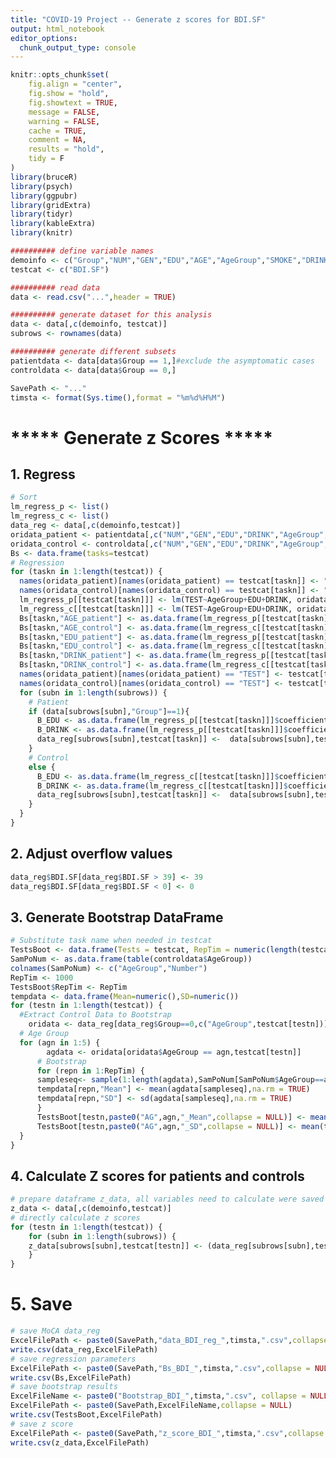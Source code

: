 ```yaml
---
title: "COVID-19 Project -- Generate z scores for BDI.SF"
output: html_notebook
editor_options: 
  chunk_output_type: console
---
```



```r
knitr::opts_chunk$set(
	fig.align = "center",
	fig.show = "hold",
	fig.showtext = TRUE,
	message = FALSE,
	warning = FALSE,
	cache = TRUE,
	comment = NA,
	results = "hold",
	tidy = F
)
library(bruceR)
library(psych)
library(ggpubr)
library(gridExtra)
library(tidyr)
library(kableExtra)
library(knitr)

########## define variable names
demoinfo <- c("Group","NUM","GEN","EDU","AGE","AgeGroup","SMOKE","DRINK","reCAT","RTDATE","reRT")
testcat <- c("BDI.SF")

########## read data
data <- read.csv("...",header = TRUE)

########## generate dataset for this analysis
data <- data[,c(demoinfo, testcat)]
subrows <- rownames(data)

########## generate different subsets
patientdata <- data[data$Group == 1,]#exclude the asymptomatic cases
controldata <- data[data$Group == 0,]

SavePath <- "..."
timsta <- format(Sys.time(),format = "%m%d%H%M")


```
# ***** Generate z Scores *****
## 1. Regress 
```r
# Sort
lm_regress_p <- list()
lm_regress_c <- list()
data_reg <- data[,c(demoinfo,testcat)]
oridata_patient <- patientdata[,c("NUM","GEN","EDU","DRINK","AgeGroup",testcat)] 
oridata_control <- controldata[,c("NUM","GEN","EDU","DRINK","AgeGroup",testcat)]
Bs <- data.frame(tasks=testcat)
# Regression
for (taskn in 1:length(testcat)) {
  names(oridata_patient)[names(oridata_patient) == testcat[taskn]] <- "TEST"
  names(oridata_control)[names(oridata_control) == testcat[taskn]] <- "TEST"
  lm_regress_p[[testcat[taskn]]] <- lm(TEST~AgeGroup+EDU+DRINK, oridata_patient)
  lm_regress_c[[testcat[taskn]]] <- lm(TEST~AgeGroup+EDU+DRINK, oridata_control)
  Bs[taskn,"AGE_patient"] <- as.data.frame(lm_regress_p[[testcat[taskn]]]$coefficients)["AgeGroup",1]
  Bs[taskn,"AGE_control"] <- as.data.frame(lm_regress_c[[testcat[taskn]]]$coefficients)["AgeGroup",1] 
  Bs[taskn,"EDU_patient"] <- as.data.frame(lm_regress_p[[testcat[taskn]]]$coefficients)["EDU",1]
  Bs[taskn,"EDU_control"] <- as.data.frame(lm_regress_c[[testcat[taskn]]]$coefficients)["EDU",1]
  Bs[taskn,"DRINK_patient"] <- as.data.frame(lm_regress_p[[testcat[taskn]]]$coefficients)["DRINK",1]
  Bs[taskn,"DRINK_control"] <- as.data.frame(lm_regress_c[[testcat[taskn]]]$coefficients)["DRINK",1] 
  names(oridata_patient)[names(oridata_patient) == "TEST"] <- testcat[taskn]
  names(oridata_control)[names(oridata_control) == "TEST"] <- testcat[taskn]
  for (subn in 1:length(subrows)) {
    # Patient
    if (data[subrows[subn],"Group"]==1){
      B_EDU <- as.data.frame(lm_regress_p[[testcat[taskn]]]$coefficients)["EDU",1]
      B_DRINK <- as.data.frame(lm_regress_p[[testcat[taskn]]]$coefficients)["DRINK",1]
      data_reg[subrows[subn],testcat[taskn]] <-  data[subrows[subn],testcat[taskn]] - B_EDU * (data[subrows[subn],"EDU"] - 12.23177) - B_DRINK * (data[subrows[subn],"DRINK"] - 0)
    }
    # Control
    else {
      B_EDU <- as.data.frame(lm_regress_c[[testcat[taskn]]]$coefficients)["EDU",1]
      B_DRINK <- as.data.frame(lm_regress_c[[testcat[taskn]]]$coefficients)["DRINK",1]
      data_reg[subrows[subn],testcat[taskn]] <-  data[subrows[subn],testcat[taskn]] - B_EDU * (data[subrows[subn],"EDU"] - 12.23177) - B_DRINK * (data[subrows[subn],"DRINK"] - 0)
    }
  }
}
```
## 2. Adjust overflow values
```r
data_reg$BDI.SF[data_reg$BDI.SF > 39] <- 39
data_reg$BDI.SF[data_reg$BDI.SF < 0] <- 0
```
## 3. Generate Bootstrap DataFrame
```r
# Substitute task name when needed in testcat
TestsBoot <- data.frame(Tests = testcat, RepTim = numeric(length(testcat)), AG1_Mean = numeric(length(testcat)), AG1_SD = numeric(length(testcat)), AG2_Mean = numeric(length(testcat)), AG2_SD = numeric(length(testcat)), AG3_Mean = numeric(length(testcat)), AG3_SD = numeric(length(testcat)), AG4_Mean = numeric(length(testcat)), AG4_SD = numeric(length(testcat)), AG5_Mean = numeric(length(testcat)), AG5_SD = numeric(length(testcat)))#AG stands for age group
SamPoNum <- as.data.frame(table(controldata$AgeGroup))
colnames(SamPoNum) <- c("AgeGroup","Number")
RepTim <- 1000
TestsBoot$RepTim <- RepTim
tempdata <- data.frame(Mean=numeric(),SD=numeric())
for (testn in 1:length(testcat)) {
  #Extract Control Data to Bootstrap
    oridata <- data_reg[data_reg$Group==0,c("AgeGroup",testcat[testn])]
  # Age Group
  for (agn in 1:5) {
        agdata <- oridata[oridata$AgeGroup == agn,testcat[testn]]
      # Bootstrap
      for (repn in 1:RepTim) {
      sampleseq<- sample(1:length(agdata),SamPoNum[SamPoNum$AgeGroup==agn,"Number"],replace = TRUE)
      tempdata[repn,"Mean"] <- mean(agdata[sampleseq],na.rm = TRUE)
      tempdata[repn,"SD"] <- sd(agdata[sampleseq],na.rm = TRUE)
      }
      TestsBoot[testn,paste0("AG",agn,"_Mean",collapse = NULL)] <- mean(tempdata$Mean,na.rm = TRUE)
      TestsBoot[testn,paste0("AG",agn,"_SD",collapse = NULL)] <- mean(tempdata$SD,na.rm = TRUE)
  }
}
```
## 4. Calculate Z scores for patients and controls
```r
# prepare dataframe z_data, all variables need to calculate were saved to z_data
z_data <- data[,c(demoinfo,testcat)]
# directly calculate z scores 
for (testn in 1:length(testcat)) {
    for (subn in 1:length(subrows)) {
    z_data[subrows[subn],testcat[testn]] <- (data_reg[subrows[subn],testcat[testn]]-TestsBoot[TestsBoot$Tests==testcat[testn],paste0("AG", data_reg[subrows[subn],"AgeGroup"], "_Mean", collapse = NULL)])/TestsBoot[TestsBoot$Tests==testcat[testn],paste0("AG", data_reg[subrows[subn],"AgeGroup"], "_SD", collapse = NULL)]
    }
}
```

# 5. Save
```r
# save MoCA data_reg
ExcelFilePath <- paste0(SavePath,"data_BDI_reg_",timsta,".csv",collapse = NULL)
write.csv(data_reg,ExcelFilePath)
# save regression parameters
ExcelFilePath <- paste0(SavePath,"Bs_BDI_",timsta,".csv",collapse = NULL)
write.csv(Bs,ExcelFilePath)
# save bootstrap results
ExcelFileName <- paste0("Bootstrap_BDI_",timsta,".csv", collapse = NULL)
ExcelFilePath <- paste0(SavePath,ExcelFileName,collapse = NULL)
write.csv(TestsBoot,ExcelFilePath)
# save z score
ExcelFilePath <- paste0(SavePath,"z_score_BDI_",timsta,".csv",collapse = NULL)
write.csv(z_data,ExcelFilePath)
```

